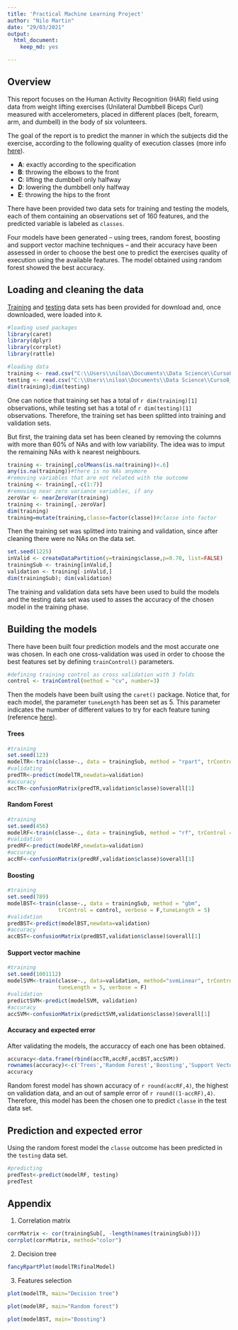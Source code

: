 ```yaml
---
title: 'Practical Machine Learning Project'
author: "Nilo Martin"
date: "29/03/2021"
output:
  html_document:
    keep_md: yes

---
```



## Overview

This report focuses on the Human Activity Recognition (HAR) field using data from weight lifting exercises (Unilateral Dumbbell Biceps Curl) measured with accelerometers, placed in different places (belt, forearm, arm, and dumbell) in the body of six volunteers. 

The goal of the report is to predict the manner in which the subjects did the exercise, according to the following quality of execution classes (more info [here](http://groupware.les.inf.puc-rio.br/har)).

- **A**:	 exactly according to the specification
- **B**:	 throwing the elbows to the front
- **C**:	 lifting the dumbbell only halfway
- **D**:	 lowering the dumbbell only halfway
- **E**:	 throwing the hips to the front

There have been provided two data sets for training and testing the models, each of them containing an observations set of 160 features, and the predicted variable is labeled as `classes`.

Four models have been generated -- using trees, random forest, boosting and support vector machine techniques -- and their accuracy have been assessed in order to choose the best one to predict the exercises quality of execution using the available features. The model obtained using random forest showed the best accuracy.

## Loading and cleaning the data

[Training](https://d396qusza40orc.cloudfront.net/predmachlearn/pml-training.csv) and [testing](https://d396qusza40orc.cloudfront.net/predmachlearn/pml-testing.csv) data sets has been provided for download and, once downloaded, were loaded into `R`.

```r
#loading used packages
library(caret)
library(dplyr)
library(corrplot)
library(rattle)
```

```r
#loading data
training <- read.csv("C:\\Users\\niloa\\Documents\\Data Science\\Curso8_practical machine learning\\project\\pml-training.csv")
testing <- read.csv("C:\\Users\\niloa\\Documents\\Data Science\\Curso8_practical machine learning\\project\\pml-testing.csv")
dim(training);dim(testing)
```

One can notice that training set has a total of `r dim(training)[1]` observations, while testing set has a total of `r dim(testing)[1]` observations. Therefore, the training set has been splitted into training and validation sets.

But first, the training data set has been cleaned by removing the columns with more than 60% of NAs and with low variability. The idea was to imput the remaining NAs with k nearest neighbours.

```r
training <- training[,colMeans(is.na(training))<.6]
any(is.na(training))#there is no NAs anymore
#removing variables that are not related with the outcome
training <- training[,-c(1:7)] 
#removing near zero variance variables, if any
zeroVar <- nearZeroVar(training)
training <- training[,-zeroVar]
dim(training)
training=mutate(training,classe=factor(classe))#classe into factor
```

Then the training set was splitted into training and validation, since after cleaning there were no NAs on the data set.

```r
set.seed(1225)
inValid <- createDataPartition(y=training$classe,p=0.70, list=FALSE)
trainingSub <- training[inValid,]
validation <- training[-inValid,]
dim(trainingSub); dim(validation)
```

The training and validation data sets have been used to build the models and the testing data set was used to asses the accuracy of the chosen model in the training phase.

## Building the models

There have been built four prediction models and the most accurate one was chosen. In each one cross-validation was used in order to choose the best features set by defining `trainControl()` parameters. 

```r
#defining training control as cross validation with 3 folds
control <- trainControl(method = "cv", number=3)
```

Then the models have been built using the `caret()` package. Notice that, for each model, the parameter `tuneLength` has been set as 5. This parameter indicates the number of different values to try for each feature tuning (reference [here](https://www.listendata.com/2015/03/caret-package-implementation-in-r.html#:~:text=There%20are%20two%20ways%20to,For%20example%2C%20mtry%20for%20randomForest.)).

#### Trees

```r
#training
set.seed(123)
modelTR<-train(classe~., data = trainingSub, method = "rpart", trControl = control,tuneLength = 5)
#validating
predTR<-predict(modelTR,newdata=validation)
#accuracy
accTR<-confusionMatrix(predTR,validation$classe)$overall[1]
```

#### Random Forest

```r
#training
set.seed(456)
modelRF<-train(classe~., data = trainingSub, method = "rf", trControl = control,tuneLength = 5)
#validation
predRF<-predict(modelRF,newdata=validation)
#accuracy
accRF<-confusionMatrix(predRF,validation$classe)$overall[1]
```

#### Boosting

```r
#training
set.seed(789)
modelBST<-train(classe~., data = trainingSub, method = "gbm", 
                trControl = control, verbose = F,tuneLength = 5)
#validation
predBST<-predict(modelBST,newdata=validation)
#accuracy
accBST<-confusionMatrix(predBST,validation$classe)$overall[1]
```

#### Support vector machine

```r
#training
set.seed(1001112)
modelSVM<-train(classe~., data=validation, method="svmLinear", trControl = control, 
                tuneLength = 5, verbose = F)
#validation
predictSVM<-predict(modelSVM, validation)
#accuracy
accSVM<-confusionMatrix(predictSVM,validation$classe)$overall[1]
```

#### Accuracy and expected error

After validating the models, the accuraccy of each one has been obtained.

```r
accuracy<-data.frame(rbind(accTR,accRF,accBST,accSVM))
rownames(accuracy)<-c('Trees','Random Forest','Boosting','Support Vector Machine')
accuracy
```

Random forest model has shown accuracy of `r round(accRF,4)`, the highest on validation data, and an out of sample error of `r round((1-accRF),4)`. Therefore, this model has been the chosen one to predict `classe` in the test data set.

## Prediction and expected error

Using the random forest model the `classe` outcome has been predicted in the `testing` data set.

```r
#predicting
predTest<-predict(modelRF, testing)
predTest
```


## Appendix

1. Correlation matrix

```r
corrMatrix <- cor(trainingSub[, -length(names(trainingSub))])
corrplot(corrMatrix, method="color")
```

2. Decision tree

```r
fancyRpartPlot(modelTR$finalModel)
```

3. Features selection

```r
plot(modelTR, main="Decision tree")
```

```r
plot(modelRF, main="Random forest")
```

```r
plot(modelBST, main="Boosting")
```


